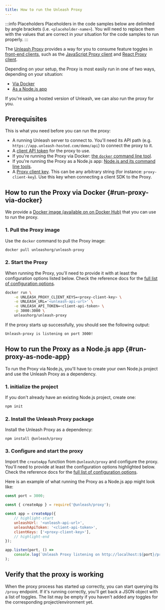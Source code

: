 ```yaml
---
title: How to run the Unleash Proxy
---
```


:::info Placeholders
Placeholders in the code samples below are delimited by angle brackets (i.e. `<placeholder-name>`). You will need to replace them with the values that are correct in _your_ situation for the code samples to run properly.
:::


The [Unleash Proxy](../sdks/unleash-proxy.md) provides a way for you to consume feature toggles in [front-end clients](../sdks/index.md#front-end-sdks), such as the [JavaScript Proxy client](../sdks/proxy-javascript.md) and [React Proxy client](../sdks/proxy-react.md).

Depending on your setup, the Proxy is most easily run in one of two ways, depending on your situation:
- [Via Docker](#run-proxy-via-docker)
- [As a Node.js app](#run-proxy-as-node-app)

If you're using a hosted version of Unleash, we can also run the proxy for you.

## Prerequisites

This is what you need before you can run the proxy:

- A running Unleash server to connect to. You'll need its API path (e.g. `https://app.unleash-hosted.com/demo/api`) to connect the proxy to it.
- A [client API token](../reference/api-tokens-and-client-keys#client-tokens) for the proxy to use.
- If you're running the Proxy via Docker: [the `docker` command line tool](https://www.docker.com/).
- If you're running the Proxy as a Node.js app: [Node.js and its command line tools](https://nodejs.org/).
- A [Proxy client key](../reference/api-tokens-and-client-keys#proxy-client-keys). This can be any arbitrary string (for instance: `proxy-client-key`). Use this key when connecting a client SDK to the Proxy.

## How to run the Proxy via Docker {#run-proxy-via-docker}

We provide a [Docker image (available on on Docker Hub)](https://hub.docker.com/r/unleashorg/unleash-proxy) that you can use to run the proxy.

### 1. Pull the Proxy image

Use the `docker` command to pull the Proxy image:

```bash title="Pull the Unleash Proxy docker image"
docker pull unleashorg/unleash-proxy
```

### 2. Start the Proxy

When running the Proxy, you'll need to provide it with at least the configuration options listed below. Check the reference docs for the [full list of configuration options](../sdks/unleash-proxy.md#configuration-options).

```bash title="Run the Unleash Proxy via Docker"
docker run \
    -e UNLEASH_PROXY_CLIENT_KEYS=<proxy-client-key> \
    -e UNLEASH_URL='<unleash-api-url>' \
    -e UNLEASH_API_TOKEN=<client-api-token> \
    -p 3000:3000 \
    unleashorg/unleash-proxy
```

If the proxy starts up successfully, you should see the following output:

```bash
Unleash-proxy is listening on port 3000!
```

## How to run the Proxy as a Node.js app {#run-proxy-as-node-app}

To run the Proxy via Node.js, you'll have to create your own Node.js project and use the Unleash Proxy as a dependency.

### 1. initialize the project

If you don't already have an existing Node.js project, create one:

``` bash npm2yarn
npm init
```

### 2. Install the Unleash Proxy package

Install the Unleash Proxy as a dependency:

``` shell npm2yarn
npm install @unleash/proxy
```

### 3. Configure and start the proxy

Import the `createApp` function from `@unleash/proxy` and configure the proxy. You'll need to provide at least the configuration options highlighted below. Check the reference docs for the [full list of configuration options](../sdks/unleash-proxy.md#configuration-options).

Here is an example of what running the Proxy as a Node.js app might look like:

``` js title="Sample app running the Unleash Proxy"
const port = 3000;

const { createApp } = require('@unleash/proxy');

const app = createApp({
    // highlight-start
    unleashUrl: '<unleash-api-url>',
    unleashApiToken: '<client-api-token>',
    clientKeys: ['<proxy-client-key>'],
    // highlight-end
});

app.listen(port, () =>
    console.log(`Unleash Proxy listening on http://localhost:${port}/proxy`),
);
```

## Verify that the proxy is working

When the proxy process has started up correctly, you can start querying its `/proxy` endpoint. If it's running correctly, you'll get back a JSON object with a list of toggles. The list may be empty if you haven't added any toggles for the corresponding project/environment yet.

<ApiRequest verb="get" url="proxy" endpointType="proxy" title="Request toggles from the Unleash Proxy"/>
